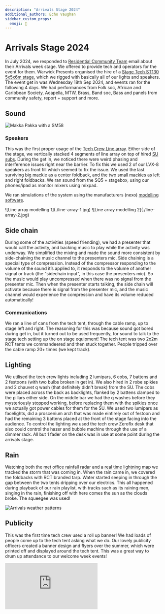 ```yaml
---
description: "Arrivals Stage 2024"
additional_authors: Echo Vaughan
sidebar_custom_props:
  emoji: 🌟
---
```


# Arrivals Stage 2024

In July 2024, we responded to [Residential Community Team](https://warwick.ac.uk/services/rescommunity/rct/) email about their Arrivals week stage. We offered to provide tech and operators for the event for them. Warwick Presents organised the hire of a [Stage Tech ST130 5x5x6m stage](https://www.stagetecheventhire.co.uk/small-trailer-stage.html), which we rigged with basically all of our lights and speakers. The event get in was Wednesday 18th Sep 2024, and events ran for the following 4 days. We had performances from Folk soc, African and Caribbean Society, Acapella, MTW, Brass, Band soc, Bass and panels from community safety, report + support and more.

## Sound

![Makka Pakka with a SM58](./arrivals-makka-pakka.jpg)

### Speakers

This was the first proper usage of the [Tech Crew Line array](https://www.nexo-sa.com/products/geo-s1210/). Either side of the stage, we vertically stacked 4 segments of line array on top of hired [SU  subs](https://emacoustics.co.uk/docs/products/s-215/). 
During the get in, we noticed there were weird phasing and interference issues right near the barrier. To fix this we used 2 of our LVX-8 speakers as front fill which seemed to fix the issue.
We used the last surviving [big mackie](https://mackie.com/en/products/loudspeakers/srm-portable/SRM450.html) as a center foldback, and the two [small mackies](https://mackie.com/en/products/loudspeakers/srm-portable/SRM350.html) as left and right foldbacks.
We ran sound from the SQ5 + stagebox, using our phones/ipad as monitor mixers using mixpad.

We ran simulations of the system using the manufacturers (nexo) [modelling software](https://www.nexo-sa.com/systems/software/).

<div class="img-gallery">
![Line array modelling 1](./line-array-1.jpg)
![Line array modelling 2](./line-array-2.jpg)
</div>

## Side chain

During some of the activities (speed friending), we had a presenter that would call the activity, and backing music to play while the activity was underway.
We simplified the mixing and made the sound more consistent by side-chaining the music channel to the presenters mic. 
Side chaining is a special type of compression. Instead of the compressor responding to the volume of the sound it’s applied to, it responds to the volume of another signal or track (the "sidechain input", in this case the presenters mic).
So the music would play uncompressed when there was no signal from the presenter mic. Then when the presenter starts talking, the side chain will activate because there is signal from the presenter mic, and the music channel would experience the compression and have its volume reduced automatically!

### Communications

We ran a line of cans from the tech tent, through the cable ramp, up to stage left and right.
The reasoning for this was because sound got bored during get in, but it turned out to be used frequently, for sound to talk to the stage tech setting up the on stage equipment! The tech tent was two 2x2m RCT tents we commandeered and then stuck together. People tripped over the cable ramp 20+ times (we kept track).

## Lighting

We utilised the tech crew lights including 2 lumipars, 6 cobs, 7 battens and 2 festoons (with two bulbs broken in get in). We also hired in 2 robe spikies and 2 chauvet q wash (that definitely didn't break) from the SU. 
The cobs were placed across the back as backlights, flanked by 2 battens clamped to the pillars either side. 
On the middle bar we had the q washes before they mysteriously stopped working, before replacing them with the spikies once we actually got power cables for them for the SU. 
We used two lumipars as facelights, did a proscenium arch that was made eintirely out of festoon and had the remaining 3 battens placed at the front of the stage facing into the audience. 
To control the lighting we used the tech crew Zeroflx desk that also could control the hazer and bubble machine through the use of a dimmer rack. All but 1 fader on the desk was in use at some point during the arrivals stage.

## Rain

Watching both the [met office rainfall radar](https://www.metoffice.gov.uk/weather/maps-and-charts/rainfall-radar-forecast-map#?search=Coventry%20(West%20Midlands%20Conurbation)&slatlong=52.40648031234741%2C-1.5181946754455566&sgeohash=gcqfjkq3z&model=ukmo-ukv&layer=rainfall-rate&bbox=[[51.58901622923168,-4.155578613281251],[53.207677555890015,1.1178588867187502]]) and a [real time lightning map](https://www.lightningmaps.org/?lang=en#m=oss;t=3;s=0;o=0;b=;ts=0;) we tracked the storm that was coming in. When the rain came in, we covered the foldbacks with RCT branded tarp. Water started seeping in through the gap between the two tents dripping over our electrics. This all happened during playback of our rain playlist, with tracks such as its raining men, singing in the rain, finishing off with here comes the sun as the clouds broke. The squeegee was used!

![Arrivals weather patterns](./arrivals-weather.jpg)

## Publicity

This was the first time tech crew used a roll up banner! We had loads of people come up to the tech tent asking what we do. Our lovely publicity officers created a banner design and flyers over the summer, which were printed off and displayed around the tech tent. This was a great way to drum up attendance to our welcome week events!

<div class="video-full">
<iframe 
  src="https://www.youtube.com/embed/yg9dulfQpjw?si=hPr4i0ljPjCWlblW" 
  title="YouTube video player" 
  frameborder="0" 
  allow="accelerometer; autoplay; clipboard-write; encrypted-media; gyroscope; picture-in-picture; web-share" 
  referrerpolicy="strict-origin-when-cross-origin" 
  allowfullscreen
></iframe>
</div>